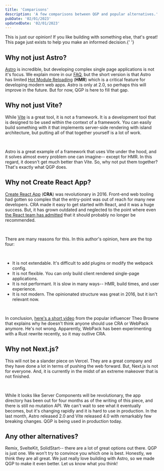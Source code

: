```yaml
---
title: 'Comparisons'
description: 'A few comparisons between QGP and popular alternatives.'
pubDate: '02/01/2023'
updatedDate: '02/01/2023'
---
```



<Infobox warning={true}>
	This is just our opinion! If you like building with something else, that's great! This page just
	exists to help you make an informed decision.{' '}
</Infobox>

## **Why not just Astro?**

[Astro](https://Astro.build) is incredible, but developing complex single page applications is not it's focus. We explain more in our [FAQ](/faq), but the short version is that Astro has limited [Hot Module Reloading](https://webpack.js.org/concepts/hot-module-replacement/) (**HMR**) which is a critical feature for developing modern web apps. Astro is only at 2.0, so perhaps this will improve in the future. But for now, QGP is here to fill that gap.

## **Why not just Vite?**

While [Vite](https://vitejs.dev) is a great tool, it is not a framework. It is a development tool that is designed to be used within the context of a framework. You can easily build something with it that implements server-side rendering with island architecture, but putting all of that together yourself is a lot of work.

<br />

Astro is a great example of a framework that uses Vite under the hood, and it solves almost every problem one can imagine-- except for HMR. In this regard, it doesn't get much better than Vite. So, why not put them together? That's exactly what QGP does.

## **Why not Create React App?**

[Create React App](https://create-react-app.dev)
(**CRA**) was revolutionary in 2016. Front-end web tooling had gotten so complex that the entry-point was out of reach for many new developers. CRA made it easy to get started with React, and it was a huge success. But, it has grown outdated and neglected to the point where even [the React team has admitted](https://github.com/reactjs/reactjs.org/pull/5487#issuecomment-1409720741) that it should probably no longer be recommended.

<br />

There are many reasons for this. In this author's opinion, here are the top four:

<br />

<ul class="list-disc list-inside">
	<li>It is not extendable. It's difficult to add plugins or modify the webpack config.</li>
	<li>It is not flexible. You can only build client rendered single-page applications.</li>
	<li>It is not performant. It is slow in many ways-- HMR, build times, and user experience.</li>
	<li>It is not modern. The opinionated structure was great in 2016, but it isn't relevant now.</li>
</ul>

<br />

In conclusion, [here's a short video](https://www.youtube.com/watch?v=o9TJWEPc0Lk) from the popular influencer Theo Browne that explains why he doesn't think anyone should use CRA or WebPack anymore. He's not wrong. Apparently, WebPack has been experimenting with a Rust rewrite recently, so it may outlive CRA.

## **Why not Next.js?**

This will not be a slander piece on Vercel. They are a great company and they have done a lot in terms of pushing the web forward. But, Next.js is not for everyone. And, it is currently in the midst of an extreme makeover that is not finished.

<br />

While it looks like Server Components will be revolutionary, the app directory has been out for four months as of the writing of this piece, and there is still no mutation API. We can't wait to see what it eventually becomes, but it's changing rapidly and it is hard to use in production. In the last month, Astro released 2.0 and Vite released 4.0 with remarkably few breaking changes. QGP is being used in production today.

## **Any other alternatives?**

Remix, SvelteKit, SolidStart-- there are a lot of great options out there. QGP is just one. We won't try to convince you which one is best. Honestly, we think they are all great. We just really love building with Astro, so we made QGP to make it even better. Let us know what you think!
